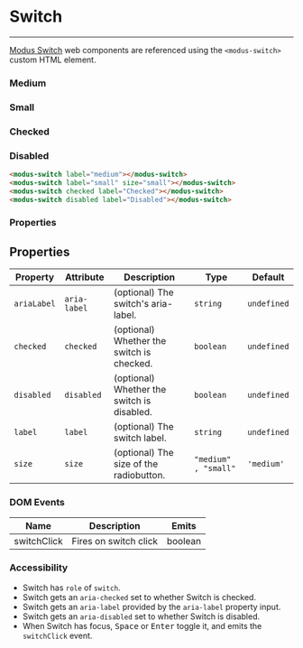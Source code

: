 
# Switch

---

[Modus Switch](https://modus.trimble.com/components/switches/) web components are referenced using the `<modus-switch>` custom HTML element.

<Anchor storyId="components-switch--medium" />

### Medium

<modus-switch label="Medium"></modus-switch>

<Anchor storyId="components-switch--checked" />

### Small

<modus-switch label="Small" size="small"></modus-switch>

<Anchor storyId="components-switch--small" />

### Checked

<modus-switch checked label="Checked"></modus-switch>

<Anchor storyId="components-switch--disabled" />

### Disabled

<modus-switch disabled label="Disabled"></modus-switch>

```html
<modus-switch label="medium"></modus-switch>
<modus-switch label="small" size="small"></modus-switch>
<modus-switch checked label="Checked"></modus-switch>
<modus-switch disabled label="Disabled"></modus-switch>
```

### Properties

## Properties

| Property    | Attribute    | Description                                | Type                   | Default     |
| ----------- | ------------ | ------------------------------------------ | ---------------------- | ----------- |
| `ariaLabel` | `aria-label` | (optional) The switch's aria-label.        | `string`               | `undefined` |
| `checked`   | `checked`    | (optional) Whether the switch is checked.  | `boolean`              | `undefined` |
| `disabled`  | `disabled`   | (optional) Whether the switch is disabled. | `boolean`              | `undefined` |
| `label`     | `label`      | (optional) The switch label.               | `string`               | `undefined` |
| `size`      | `size`       | (optional) The size of the radiobutton.    | `"medium" , "small"` | `'medium'` |

### DOM Events

<section>
  <table>
    <thead>
      <tr>
        <th>Name</th>
        <th>Description</th>
        <th>Emits</th>
      </tr>
    </thead>
    <tbody>
      <tr>
        <td>switchClick</td>
        <td>Fires on switch click</td>
        <td>boolean</td>
      </tr>
    </tbody>
  </table>
</section>

### Accessibility

- Switch has `role` of `switch`.
- Switch gets an `aria-checked` set to whether Switch is checked.
- Switch gets an `aria-label` provided by the `aria-label` property input.
- Switch gets an `aria-disabled` set to whether Switch is disabled.
- When Switch has focus, <kbd>Space</kbd> or <kbd>Enter</kbd> toggle it, and emits the `switchClick` event.
